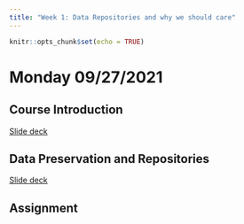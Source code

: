 ```yaml
---
title: "Week 1: Data Repositories and why we should care"
---
```


```r
knitr::opts_chunk$set(echo = TRUE)
```


# Monday 09/27/2021

## Course Introduction

[Slide deck](https://docs.google.com/presentation/d/e/2PACX-1vQuBC1_0JOCuoKOF5miaetb9n8yH43_E8haW9w_sLcfZtBHJOVev9v8ppEAovZoNmMlPpf3hkyVO5qV/pub?start=false&loop=false&delayms=60000)


## Data Preservation and Repositories

[Slide deck](https://brunj7.github.io/EDS-213-metadata/slides/intro_datarepo.html)


## Assignment 

